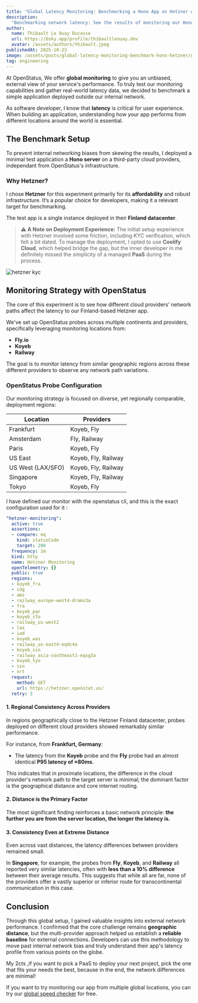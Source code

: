 ```yaml
---
title: "Global Latency Monitoring: Benchmarking a Hono App on Hetzner with OpenStatus"
description:
  "Benchmarking network latency: See the results of monitoring our Hono server on Hetzner from global locations hosted by Fly, Koyeb, and Railway. We analyze the impact of distance and provider networks."
author:
  name: Thibault Le Ouay Ducasse
  url: https://bsky.app/profile/thibaultleouay.dev
  avatar: /assets/authors/thibault.jpeg
publishedAt: 2025-10-23
image: /assets/posts/global-latency-monitoring-benchmark-hono-hetzner/global.png
tag: engineering
---
```


At OpenStatus, We offer **global monitoring** to give you an unbiased, external view of your service's performance. To truly test our monitoring capabilities and gather real-world latency data, we decided to benchmark a simple application deployed outside our internal network.


As software developer, I know that **latency** is critical for user experience. When building an application, understanding how your app performs from different locations around the world is essential.

## The Benchmark Setup

To prevent internal networking biases from skewing the results, I deployed a minimal test application a **Hono server** on a third-party cloud providers, independant from OpenStatus's infrastructure.

### Why Hetzner?

I chose **Hetzner** for this experiment primarily for its **affordability** and robust infrastructure. It’s a popular choice for developers, making it a relevant target for benchmarking.

The test app is a single instance deployed in their **Finland datacenter**.

> ⚠️ **A Note on Deployment Experience:** The initial setup experience with Hetzner involved some friction, including KYC verification, which felt a bit dated. To manage the deployment, I opted to use **Coolify Cloud**, which helped bridge the gap, but the inner  developer in me definitely missed the simplicity of a managed **PaaS** during the process.


<Image
  alt="hetzner kyc"
  src="/assets/posts/global-latency-monitoring-benchmark-hono-hetzner/hetzner.jpg"
  width={800}
  height={800}
/>


##  Monitoring Strategy with OpenStatus

The core of this experiment is to see how different cloud providers' network paths affect the latency to our Finland-based Hetzner app.

We've set up OpenStatus probes across multiple continents and providers, specifically leveraging monitoring locations from:

- **Fly.io**
- **Koyeb**
- **Railway**

The goal is to monitor latency from similar geographic regions across these different providers to observe any network path variations.


### OpenStatus Probe Configuration

Our monitoring strategy is focused on diverse, yet regionally comparable, deployment regions:

| Location          | Providers           |
| ----------------- | ------------------- |
| Frankfurt         | Koyeb, Fly          |
| Amsterdam         | Fly, Railway        |
| Paris             | Koyeb, Fly          |
| US East           | Koyeb, Fly, Railway |
| US West (LAX/SFO) | Koyeb, Fly, Railway |
| Singapore         | Koyeb, Fly, Railway |
| Tokyo             | Koyeb, Fly          |


I have defined our monitor with the openstatus cli, and this is the exact configuration used for it :


```yaml
"hetzner-monitoring":
  active: true
  assertions:
  - compare: eq
    kind: statusCode
    target: 200
  frequency: 1m
  kind: http
  name: Hetzner Monitoring
  openTelemetry: {}
  public: true
  regions:
  - koyeb_fra
  - cdg
  - ams
  - railway_europe-west4-drams3a
  - fra
  - koyeb_par
  - koyeb_sfo
  - railway_us-west2
  - lax
  - iad
  - koyeb_was
  - railway_us-east4-eqdc4a
  - koyeb_sin
  - railway_asia-southeast1-eqsg3a
  - koyeb_tyo
  - sin
  - nrt
  request:
    method: GET
    url: https://hetzner.openstat.us/
  retry: 3
```



#### 1. Regional Consistency Across Providers

In regions geographically close to the Hetzner Finland datacenter, probes deployed on different cloud providers showed remarkably similar performance.

For instance, from **Frankfurt, Germany**:

- The latency from the **Koyeb** probe and the **Fly** probe had an almost identical **P95 latency of ≈80ms**.

This indicates that in proximate locations, the difference in the cloud provider's network path to the target server is minimal; the dominant factor is the geographical distance and core internet routing.

#### 2. Distance is the Primary Factor

The most significant finding reinforces a basic network principle: **the further you are from the server location, the longer the latency is.**

#### 3. Consistency Even at Extreme Distance

Even across vast distances, the latency differences between providers remained small.

In **Singapore**, for example, the probes from **Fly**, **Koyeb**, and **Railway** all reported very similar latencies, often with **less than a 10% difference** between their average results. This suggests that while all are far, none of the providers offer a vastly superior or inferior route for transcontinental communication in this case.


## Conclusion

Through this global setup, I gained valuable insights into external network performance. I confirmed that the core challenge remains **geographic distance**, but the multi-provider approach helped us establish a **reliable baseline** for external connections. Developers can use this methodology to move past internal network bias and truly understand their app's latency profile from various points on the globe.

My 2cts ,if you want to pick a PaaS to deploy your next project, pick the one that fits your needs the best, because in the end, the network differences are minimal!

If you want to try monitoring our app from multiple global locations, you can try our  [global speed checker](https://www.openstatus.dev/play/checker) for free.
